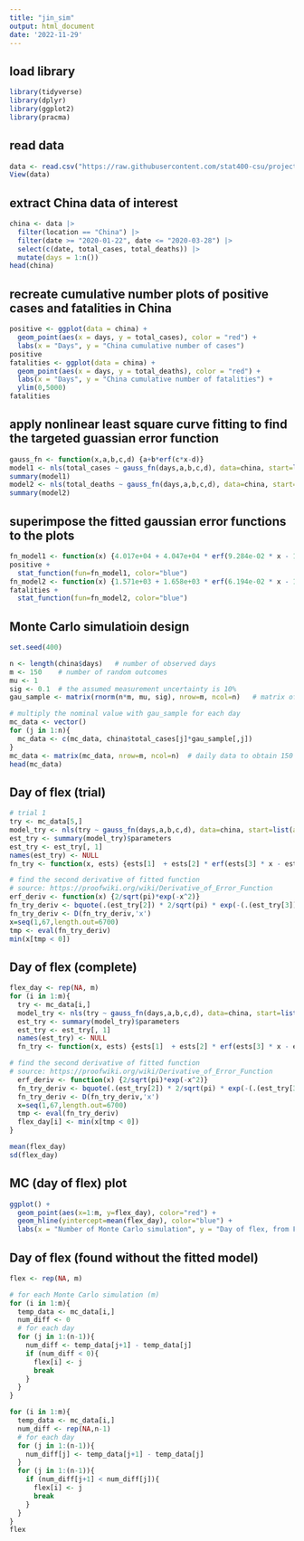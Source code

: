 ```yaml
---
title: "jin_sim"
output: html_document
date: '2022-11-29'
---
```


## load library

```r
library(tidyverse)
library(dplyr)
library(ggplot2)
library(pracma)
```

## read data

```r
data <- read.csv("https://raw.githubusercontent.com/stat400-csu/project-5/main/owid-covid-data.csv")
View(data)
```

## extract China data of interest

```r
china <- data |>
  filter(location == "China") |>
  filter(date >= "2020-01-22", date <= "2020-03-28") |>
  select(c(date, total_cases, total_deaths)) |>
  mutate(days = 1:n())
head(china)
```

## recreate cumulative number plots of positive cases and fatalities in China

```r
positive <- ggplot(data = china) +
  geom_point(aes(x = days, y = total_cases), color = "red") +
  labs(x = "Days", y = "China cumulative number of cases")
positive
fatalities <- ggplot(data = china) +
  geom_point(aes(x = days, y = total_deaths), color = "red") +
  labs(x = "Days", y = "China cumulative number of fatalities") +
  ylim(0,5000)
fatalities
```

## apply nonlinear least square curve fitting to find the targeted guassian error function

```r
gauss_fn <- function(x,a,b,c,d) {a+b*erf(c*x-d)}
model1 <- nls(total_cases ~ gauss_fn(days,a,b,c,d), data=china, start=list(a=10000,b=10000,c=0.1,d=1))
summary(model1)
model2 <- nls(total_deaths ~ gauss_fn(days,a,b,c,d), data=china, start=list(a=10000,b=10000,c=0.1,d=1))
summary(model2)
```

## superimpose the fitted gaussian error functions to the plots

```r
fn_model1 <- function(x) {4.017e+04 + 4.047e+04 * erf(9.284e-02 * x - 1.732e+00)}
positive +
  stat_function(fun=fn_model1, color="blue")
fn_model2 <- function(x) {1.571e+03 + 1.658e+03 * erf(6.194e-02 * x - 1.533e+00)}
fatalities +
  stat_function(fun=fn_model2, color="blue")
```

## Monte Carlo simulatioin design

```r
set.seed(400)

n <- length(china$days)   # number of observed days
m <- 150    # number of random outcomes
mu <- 1
sig <- 0.1  # the assumed measurement uncertainty is 10%
gau_sample <- matrix(rnorm(n*m, mu, sig), nrow=m, ncol=n)   # matrix of gaussian distribution

# multiply the nominal value with gau_sample for each day
mc_data <- vector()
for (j in 1:n){
  mc_data <- c(mc_data, china$total_cases[j]*gau_sample[,j])
}
mc_data <- matrix(mc_data, nrow=m, ncol=n)  # daily data to obtain 150 series of cases
head(mc_data)
```

## Day of flex (trial)

```r
# trial 1
try <- mc_data[5,]
model_try <- nls(try ~ gauss_fn(days,a,b,c,d), data=china, start=list(a=2200,b=2200,c=0.1,d=1))
est_try <- summary(model_try)$parameters
est_try <- est_try[, 1]
names(est_try) <- NULL
fn_try <- function(x, ests) {ests[1]  + ests[2] * erf(ests[3] * x - ests[4])}

# find the second derivative of fitted function
# source: https://proofwiki.org/wiki/Derivative_of_Error_Function
erf_deriv <- function(x) {2/sqrt(pi)*exp(-x^2)}
fn_try_deriv <- bquote(.(est_try[2]) * 2/sqrt(pi) * exp(-(.(est_try[3]) * x - .(est_try[4]))^2))
fn_try_deriv <- D(fn_try_deriv,'x')
x=seq(1,67,length.out=6700)
tmp <- eval(fn_try_deriv)
min(x[tmp < 0])
```

## Day of flex (complete)

```r
flex_day <- rep(NA, m)
for (i in 1:m){
  try <- mc_data[i,]
  model_try <- nls(try ~ gauss_fn(days,a,b,c,d), data=china, start=list(a=2200,b=2200,c=0.1,d=1))
  est_try <- summary(model_try)$parameters
  est_try <- est_try[, 1]
  names(est_try) <- NULL
  fn_try <- function(x, ests) {ests[1]  + ests[2] * erf(ests[3] * x - ests[4])}

# find the second derivative of fitted function
# source: https://proofwiki.org/wiki/Derivative_of_Error_Function
  erf_deriv <- function(x) {2/sqrt(pi)*exp(-x^2)}
  fn_try_deriv <- bquote(.(est_try[2]) * 2/sqrt(pi) * exp(-(.(est_try[3]) * x - .(est_try[4]))^2))
  fn_try_deriv <- D(fn_try_deriv,'x')
  x=seq(1,67,length.out=6700)
  tmp <- eval(fn_try_deriv)
  flex_day[i] <- min(x[tmp < 0])
}

mean(flex_day)
sd(flex_day)
```

## MC (day of flex) plot

```r
ggplot() +
  geom_point(aes(x=1:m, y=flex_day), color="red") +
  geom_hline(yintercept=mean(flex_day), color="blue") +
  labs(x = "Number of Monte Carlo simulation", y = "Day of flex, from February 15")
```

## Day of flex (found without the fitted model)

```r
flex <- rep(NA, m)

# for each Monte Carlo simulation (m)
for (i in 1:m){
  temp_data <- mc_data[i,]
  num_diff <- 0
  # for each day
  for (j in 1:(n-1)){
    num_diff <- temp_data[j+1] - temp_data[j]
    if (num_diff < 0){
      flex[i] <- j
      break
    }
  }
}

for (i in 1:m){
  temp_data <- mc_data[i,]
  num_diff <- rep(NA,n-1)
  # for each day
  for (j in 1:(n-1)){
    num_diff[j] <- temp_data[j+1] - temp_data[j]
  }
  for (j in 1:(n-1)){
    if (num_diff[j+1] < num_diff[j]){
      flex[i] <- j
      break
    }
  }
}
flex
```







